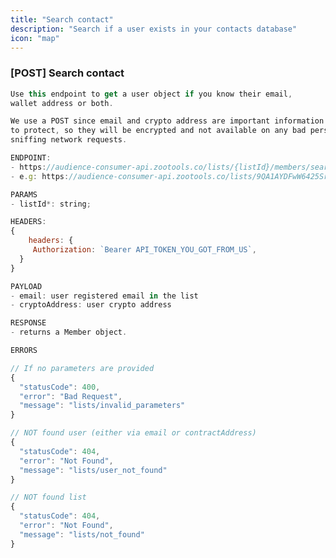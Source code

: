 ```yaml
---
title: "Search contact"
description: "Search if a user exists in your contacts database"
icon: "map"
---
```


### [POST] Search contact

```jsx
Use this endpoint to get a user object if you know their email,
wallet address or both.

We use a POST since email and crypto address are important information
to protect, so they will be encrypted and not available on any bad person
sniffing network requests.

ENDPOINT:
- https://audience-consumer-api.zootools.co/lists/{listId}/members/search
- e.g: https://audience-consumer-api.zootools.co/lists/9QA1AYDFwW6425Srx31T/members/search

PARAMS
- listId*: string;

HEADERS:
{
	headers: {
     Authorization: `Bearer API_TOKEN_YOU_GOT_FROM_US`,
  }
}

PAYLOAD
- email: user registered email in the list
- cryptoAddress: user crypto address

RESPONSE
- returns a Member object.

ERRORS

// If no parameters are provided
{
  "statusCode": 400,
  "error": "Bad Request",
  "message": "lists/invalid_parameters"
}

// NOT found user (either via email or contractAddress)
{
  "statusCode": 404,
  "error": "Not Found",
  "message": "lists/user_not_found"
}

// NOT found list
{
  "statusCode": 404,
  "error": "Not Found",
  "message": "lists/not_found"
}
```
